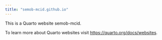 ```yaml
---
title: "semob-mcid.github.io"
---
```


This is a Quarto website semob-mcid.

To learn more about Quarto websites visit <https://quarto.org/docs/websites>.
